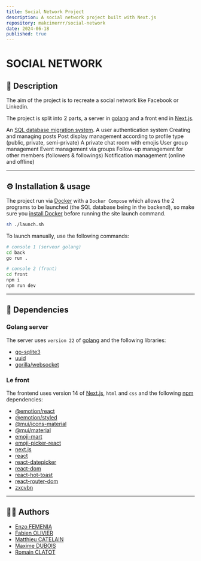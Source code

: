 ```yaml
---
title: Social Network Project
description: A social network project built with Next.js
repository: makcimerrr/social-network
date: 2024-06-18
published: true
---
```


# SOCIAL NETWORK

## 📝 Description

The aim of the project is to recreate a social network like Facebook or Linkedin.

The project is split into 2 parts, a server in [golang](https://go.dev) and a front end in [Next.js](https://nextjs.org).

An [SQL database migration system](https://github.com/golang-migrate/migrate). A user authentication system
Creating and managing posts
Post display management according to profile type (public, private, semi-private)
A private chat room with emojis
User group management
Event management via groups
Follow-up management for other members (followers & followings)
Notification management (online and offline)


___
## ⚙️ Installation & usage

The project run via [Docker](https://www.docker.com) with a `Docker Compose` which allows the 2 programs to be launched (the SQL database being in the backend), so make sure you [install Docker](https://docs.docker.com/compose/install/) before running the site launch command.

```sh
sh ./launch.sh
```

To launch manually, use the following commands:
```sh
# console 1 (serveur golang)
cd back
go run .
```
```sh
# console 2 (front)
cd front
npm i
npm run dev
```
___
## 🔗 Dependencies

### **Golang server**
The server uses `version 22` of [golang](https://go.dev) and the following libraries:
- [go-sqlite3](https://github.com/mattn/go-sqlite3)
- [uuid](https://github.com/gofrs/uuid)
- [gorilla/websocket](https://pkg.go.dev/github.com/gorilla/websocket)

### **Le front**
The frontend uses version 14 of [Next.js](https://nextjs.org), `html` and `css` and the following [npm](https://www.npmjs.com) dependencies:
- [@emotion/react](https://www.npmjs.com/package/@emotion/react)
- [@emotion/styled](https://www.npmjs.com/package/@emotion/styled)
- [@mui/icons-material](https://www.npmjs.com/package/@mui/icons-material)
- [@mui/material](https://www.npmjs.com/package/@mui/material)
- [emoji-mart](https://www.npmjs.com/package/emoji-mart)
- [emoji-picker-react](https://www.npmjs.com/package/emoji-picker-react)
- [next.js](https://www.npmjs.com/package/next)
- [react](https://www.npmjs.com/package/react)
- [react-datepicker](https://www.npmjs.com/package/react-datepicker)
- [react-dom](https://www.npmjs.com/package/react-dom)
- [react-hot-toast](https://www.npmjs.com/package/react-hot-toast)
- [react-router-dom](https://www.npmjs.com/package/react-router-dom)
- [zxcvbn](https://www.npmjs.com/package/zxcvbn)
___
## 🧑‍💻 Authors

+ [Enzo FEMENIA](https://zone01normandie.org/git/efemenia)
+ [Fabien OLIVIER](https://zone01normandie.org/git/folivier)
+ [Matthieu CATELAIN](https://zone01normandie.org/git/mcatelai)
+ [Maxime DUBOIS](https://zone01normandie.org/git/mdubois)
+ [Romain CLATOT](https://zone01normandie.org/git/rclatot)